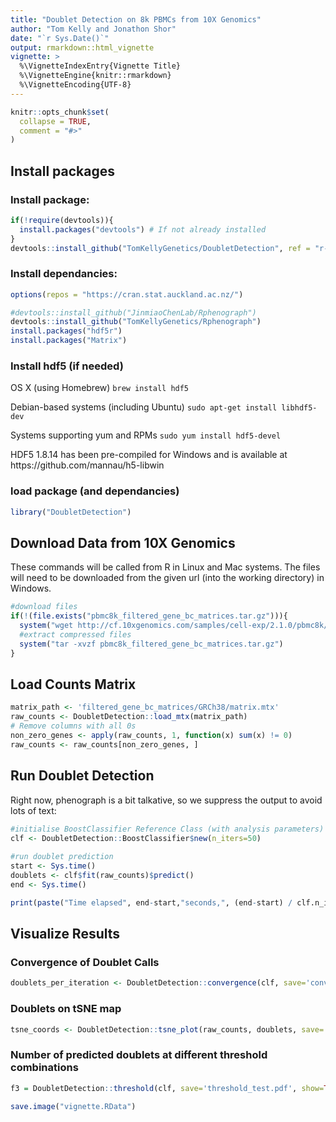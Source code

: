 ```yaml
---
title: "Doublet Detection on 8k PBMCs from 10X Genomics"
author: "Tom Kelly and Jonathon Shor"
date: "`r Sys.Date()`"
output: rmarkdown::html_vignette
vignette: >
  %\VignetteIndexEntry{Vignette Title}
  %\VignetteEngine{knitr::rmarkdown}
  %\VignetteEncoding{UTF-8}
---
```


```r
knitr::opts_chunk$set(
  collapse = TRUE,
  comment = "#>"
)
```

## Install packages

### Install package:

```r
if(!require(devtools)){
  install.packages("devtools") # If not already installed
}
devtools::install_github("TomKellyGenetics/DoubletDetection", ref = "r-implementation")
```

### Install dependancies:


```r
options(repos = "https://cran.stat.auckland.ac.nz/")
```



```r
#devtools::install_github("JinmiaoChenLab/Rphenograph")
devtools::install_github("TomKellyGenetics/Rphenograph")
install.packages("hdf5r")
install.packages("Matrix")
```

### Install hdf5 (if needed)

OS X (using Homebrew)	`brew install hdf5`

Debian-based systems (including Ubuntu)	`sudo apt-get install libhdf5-dev`

Systems supporting yum and RPMs	`sudo yum install hdf5-devel`

HDF5 1.8.14 has been pre-compiled for Windows and is available at https://github.com/mannau/h5-libwin 

### load package (and dependancies)

```r
library("DoubletDetection")
```

## Download Data from 10X Genomics

These commands will be called from R in Linux and Mac systems. The files will need to be downloaded from the given url (into the working directory) in Windows.

```r
#download files
if(!(file.exists("pbmc8k_filtered_gene_bc_matrices.tar.gz"))){
  system("wget http://cf.10xgenomics.com/samples/cell-exp/2.1.0/pbmc8k/pbmc8k_filtered_gene_bc_matrices.tar.gz")
  #extract compressed files 
  system("tar -xvzf pbmc8k_filtered_gene_bc_matrices.tar.gz")
}
```

## Load Counts Matrix

```r
matrix_path <- 'filtered_gene_bc_matrices/GRCh38/matrix.mtx'
raw_counts <- DoubletDetection::load_mtx(matrix_path)
# Remove columns with all 0s
non_zero_genes <- apply(raw_counts, 1, function(x) sum(x) != 0)
raw_counts <- raw_counts[non_zero_genes, ]
```

## Run Doublet Detection

Right now, phenograph is a bit talkative, so we suppress the output to avoid lots of text:

```r
#initialise BoostClassifier Reference Class (with analysis parameters)
clf <- DoubletDetection::BoostClassifier$new(n_iters=50)
 
#run doublet prediction
start <- Sys.time()
doublets <- clf$fit(raw_counts)$predict()
end <- Sys.time()
```

```r
print(paste("Time elapsed", end-start,"seconds,", (end-start) / clf.n_iters, clf.n_iters), "sec/iteration, for", n_inters, "iterations")
```

## Visualize Results

### Convergence of Doublet Calls

```r
doublets_per_iteration <- DoubletDetection::convergence(clf, save='convergence_test.pdf', show=TRUE)
```


### Doublets on tSNE map

```r
tsne_coords <- DoubletDetection::tsne_plot(raw_counts, doublets, save='tsne_test.pdf', show=TRUE)
```


### Number of predicted doublets at different threshold combinations

```r
f3 = DoubletDetection::threshold(clf, save='threshold_test.pdf', show=TRUE, p_step=30L)
```

```r
save.image("vignette.RData")
```
